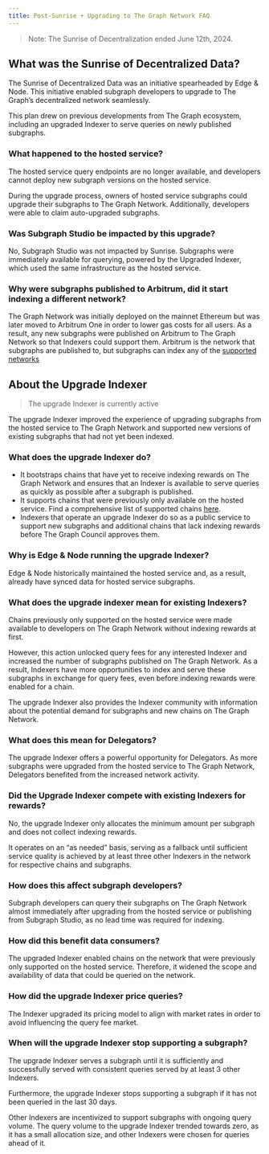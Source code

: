 ```yaml
---
title: Post-Sunrise + Upgrading to The Graph Network FAQ
---
```


> Note: The Sunrise of Decentralization ended June 12th, 2024.

## What was the Sunrise of Decentralized Data?

The Sunrise of Decentralized Data was an initiative spearheaded by Edge & Node. This initiative enabled subgraph developers to upgrade to The Graph’s decentralized network seamlessly.

This plan drew on previous developments from The Graph ecosystem, including an upgraded Indexer to serve queries on newly published subgraphs.

### What happened to the hosted service?

The hosted service query endpoints are no longer available, and developers cannot deploy new subgraph versions on the hosted service.

During the upgrade process, owners of hosted service subgraphs could upgrade their subgraphs to The Graph Network. Additionally, developers were able to claim auto-upgraded subgraphs.

### Was Subgraph Studio be impacted by this upgrade?

No, Subgraph Studio was not impacted by Sunrise. Subgraphs were immediately available for querying, powered by the Upgraded Indexer, which used the same infrastructure as the hosted service.

### Why were subgraphs published to Arbitrum, did it start indexing a different network?

The Graph Network was initially deployed on the mainnet Ethereum but was later moved to Arbitrum One in order to lower gas costs for all users. As a result, any new subgraphs were published on Arbitrum to The Graph Network so that Indexers could support them. Arbitrum is the network that subgraphs are published to, but subgraphs can index any of the [supported networks](https://thegraph.com/docs/en/developing/supported-networks/)

## About the Upgrade Indexer

> The upgrade Indexer is currently active

The upgrade Indexer improved the experience of upgrading subgraphs from the hosted service to The Graph Network and supported new versions of existing subgraphs that had not yet been indexed.

### What does the upgrade Indexer do?

- It bootstraps chains that have yet to receive indexing rewards on The Graph Network and ensures that an Indexer is available to serve queries as quickly as possible after a subgraph is published.
- It supports chains that were previously only available on the hosted service. Find a comprehensive list of supported chains [here](/developing/supported-networks/).
- Indexers that operate an upgrade Indexer do so as a public service to support new subgraphs and additional chains that lack indexing rewards before The Graph Council approves them.

### Why is Edge & Node running the upgrade Indexer?

Edge & Node historically maintained the hosted service and, as a result, already have synced data for hosted service subgraphs.

### What does the upgrade indexer mean for existing Indexers?

Chains previously only supported on the hosted service were made available to developers on The Graph Network without indexing rewards at first.

However, this action unlocked query fees for any interested Indexer and increased the number of subgraphs published on The Graph Network. As a result, Indexers have more opportunities to index and serve these subgraphs in exchange for query fees, even before indexing rewards were enabled for a chain.

The upgrade Indexer also provides the Indexer community with information about the potential demand for subgraphs and new chains on The Graph Network.

### What does this mean for Delegators?

The upgrade Indexer offers a powerful opportunity for Delegators. As more subgraphs were upgraded from the hosted service to The Graph Network, Delegators benefited from the increased network activity.

### Did the Upgrade Indexer compete with existing Indexers for rewards?

No, the upgrade Indexer only allocates the minimum amount per subgraph and does not collect indexing rewards.

It operates on an “as needed” basis, serving as a fallback until sufficient service quality is achieved by at least three other Indexers in the network for respective chains and subgraphs.

### How does this affect subgraph developers?

Subgraph developers can query their subgraphs on The Graph Network almost immediately after upgrading from the hosted service or publishing from Subgraph Studio, as no lead time was required for indexing.

### How did this benefit data consumers?

The upgraded Indexer enabled chains on the network that were previously only supported on the hosted service. Therefore, it widened the scope and availability of data that could be queried on the network.

### How did the upgrade Indexer price queries?

The Indexer upgraded its pricing model to align with market rates in order to avoid influencing the query fee market.

### When will the upgrade Indexer stop supporting a subgraph?

The upgrade Indexer serves a subgraph until it is sufficiently and successfully served with consistent queries served by at least 3 other Indexers.

Furthermore, the upgrade Indexer stops supporting a subgraph if it has not been queried in the last 30 days.

Other Indexers are incentivized to support subgraphs with ongoing query volume. The query volume to the upgrade Indexer trended towards zero, as it has a small allocation size, and other Indexers were chosen for queries ahead of it.
